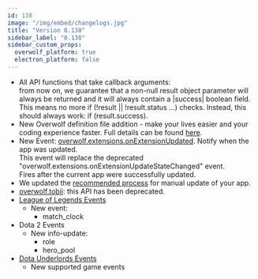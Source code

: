 ```yaml
---
id: 138
image: "/img/embed/changelogs.jpg"
title: "Version 0.138"
sidebar_label: "0.138"
sidebar_custom_props:
  overwolf_platform: true
  electron_platform: false
---
```


* All API functions that take callback arguments:  
from now on, we guarantee that a non-null result object parameter will always be returned and it will always contain a |success| boolean field.  
This means no more if (!result || !result.status ...) checks. Instead, this should always work: if (result.success).
* New Overwolf definition file addition -  make your lives easier and your coding experience faster. Full details can be found [here](/topics/best-practices/type-definition-file).
* New Event: [overwolf.extensions.onExtensionUpdated](/api/extensions#onextensionupdated). Notify when the app was updated.  
  This event will replace the deprecated "overwolf.extensions.onExtensionUpdateStateChanged" event.   
  Fires after the current app were successfully updated.
* We updated the [recommended process](/start/maintain-your-app/submit-an-app-update#forced-user-updates) for manual update of your app.
* [overwolf.tobii](/api/deprecated/obsolete/tobii): this API has been deprecated.
* [League of Legends Events](/api/games/events/league-of-legends)
  * New event:
    * match_clock
* Dota 2 Events
  * New info-update:
    * role
    * hero_pool
* [Dota Underlords Events](/api/games/events/dota-underlords)
  * New supported game events
  
